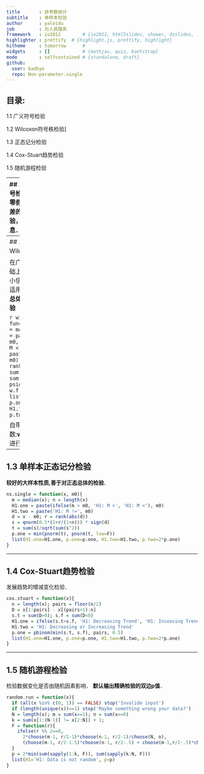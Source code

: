 ```yaml
---
title       : 非参数统计
subtitle    : 单样本检验
author      : yaleidu
job         : 为人民服务
framework   : io2012        # {io2012, html5slides, shower, dzslides, ...}
highlighter : prettify  # {highlight.js, prettify, highlight}
hitheme     : tomorrow      # 
widgets     : []            # {mathjax, quiz, bootstrap}
mode        : selfcontained # {standalone, draft}
github: 
  user: badbye
  repo: Non-parameter.single
---
```


## 目录:

1.1 广义符号检验

1.2 Wilcoxon符号秩检验]    

1.3 正态记分检验    

1.4 Cox-Stuart趋势检验

1.5 随机游程检验


---
## 1.1 单样本广义符号检验
利用观测值和零假设的中心位置之差的符号来进行检验，忽略差的大小信息．

```r
sign.test = function(x, p, q0){ # p:分位点　q0:待检分位数
  n1 = sum(x < q0); n2 = sum(x > q0)
  n = n1 + n2
  H1.one = ifelse(as.numeric(quantile(x, p)) > q0,
                  "H1: q > q0", "H1: q < q0")
  p.one = min(pbinom(n1, n, p), 1-pbinom(n1-1, n, p))
  list(H1.OneSide = H1.one, p.OneSide = p.one,
       H1.TwoSide = 'H1: q != q0', p.TwoSide = 2*p.one)
}
```

--- 
## 1.2 单样本Wilcoxon符号秩检验


在广义符号检验的基础上对数据差异的大小信加以利用息．　　　　
适用范围: **连续对称的总体分布的中位数检验**    

```r
wilcox.single = function(x, m0){
  m = median(x)
  H1.one = paste(ifelse(m > m0, 'H1: M >', 'H1: M <'), m0)
  H1.two = paste('H1: M !=', m0)
  d = x - m0; r = rank(abs(d))
  w.t = sum(r[d>0]); w.f = sum(r[d<0])
  p.one = psignrank(min(w.t, w.f), length(x))
  list(H1.one=H1.one, p.one=p.one, H1.two=H1.two, p.two=2*p.one)
 }
```

自带函数:**wilcox.test**, 默认进行双边检验
```r
参数介绍:
# exact:精确检验；correct:连续性修正;
# conf.int:是否给出置信区间； conf.level: 置信水平
```
---

## 1.3 单样本正态记分检验
**较好的大样本性质,善于对正态总体的检验.**
```r
ns.single = function(x, m0){
  m = median(x); n = length(x)
  H1.one = paste(ifelse(m > m0, 'H1: M >', 'H1: M <'), m0)
  H1.two = paste('H1: M !=', m0)
  d = x - m0; r = rank(abs(d)) 
  s = qnorm(0.5*(1+r/(1+n))) * sign(d)
  t = sum(s)/sqrt(sum(s^2))
  p.one = min(pnorm(t), pnorm(t, low=F))
  list(H1.one=H1.one, p.one=p.one, H1.two=H1.two, p.two=2*p.one)
}
```
---


## 1.4 Cox-Stuart趋势检验
发展趋势的增减变化检验．

```r
cox.stuart = function(x){
  n = length(x); pairs = floor(n/2)
  D = x[1:pairs] - x[(pairs+1):n]
  s.t = sum(D>0); s.f = sum(D<0)
  H1.one = ifelse(s.t>s.f, 'H1: Decreasing Trend', 'H1: Inceasing Trend')
  H1.two = 'H1: Decreasing or Increasing Trend'
  p.one = pbinom(min(s.t, s.f), pairs, 0.5)
  list(H1.one=H1.one, p.one=p.one, H1.two=H1.two, p.two=2*p.one)
}
```
---

## 1.5 随机游程检验
检验数据变化是否由随机因素影响．
**默认输出精确检验的双边p值**．
```r
random.run = function(x){
  if (all(x %in% c(0, 1)) == FALSE) stop('Invalide input')
  if (length(unique(x))==1) stop('Maybe something wrong your data?')
  N = length(x); m = sum(x==1); n = sum(x==0)
  k = sum(x[1:(N-1)] != x[2:N]) + 1;
  F = function(r){
    ifelse(r %% 2==0,
      2*choose(m-1, r/2-1)*choose(n-1, r/2-1)/choose(N, n),
      (choose(m-1, r/2-1.5)*choose(n-1, r/2-.5) + choose(m-1,r/2-.5)*choose(n-1,r/2-1.5))/choose(N, n))
  }
  p = 2*min(sum(sapply(1:k, F)), sum(sapply(k:N, F)))
  list(H1='H1: Data is not random', p=p)
}
```
